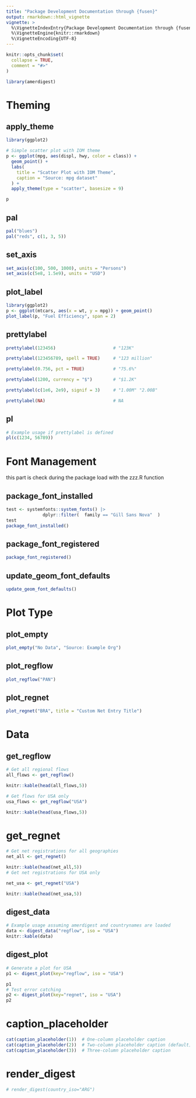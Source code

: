 ```yaml
---
title: "Package Development Documentation through {fusen}"
output: rmarkdown::html_vignette
vignette: >
  %\VignetteIndexEntry{Package Development Documentation through {fusen}}
  %\VignetteEngine{knitr::rmarkdown}
  %\VignetteEncoding{UTF-8}
---
```


```r
knitr::opts_chunk$set(
  collapse = TRUE,
  comment = "#>"
)
```

```r
library(amerdigest)
```

<!-- WARNING - This vignette is generated by {fusen} from dev/flat_my_fun.Rmd: do not edit by hand -->




# Theming 

## apply_theme
    
  
```r
library(ggplot2)

# Simple scatter plot with IOM theme
p <- ggplot(mpg, aes(displ, hwy, color = class)) +
  geom_point() +
  labs(
    title = "Scatter Plot with IOM Theme",
    caption = "Source: mpg dataset"
  ) +
  apply_theme(type = "scatter", basesize = 9)

p
```

  
   
   
     
   
## pal
  
```r
pal("blues")
pal("reds", c(1, 3, 5))
```

  
  

## set_axis
    

  
  
```r
set_axis(c(100, 500, 1000), units = "Persons")
set_axis(c(5e8, 1.5e9), units = "USD")
```

  
  

## plot_label
    

  
  
```r
library(ggplot2)
p <- ggplot(mtcars, aes(x = wt, y = mpg)) + geom_point()
plot_label(p, "Fuel Efficiency", span = 2)
```

  
  
  
## prettylabel
    

  
  
```r

prettylabel(123456)                      # "123K"

prettylabel(123456789, spell = TRUE)     # "123 million"

prettylabel(0.756, pct = TRUE)           # "75.6%"

prettylabel(1200, currency = "$")        # "$1.2K"

prettylabel(c(1e6, 2e9), signif = 3)     # "1.00M" "2.00B"

prettylabel(NA)                          # NA


```

  
    
  
## pl
    

  
  
```r
# Example usage if prettylabel is defined
pl(c(1234, 56789))
```

  



# Font Management
this part is check during the package load with the zzz.R function

## package_font_installed
    
 
  
  
```r
test <- systemfonts::system_fonts() |>
              dplyr::filter(  family == "Gill Sans Nova"  )
test
package_font_installed()
```

  
  
## package_font_registered
    
 
  
  
```r
package_font_registered()
```

  
    
   
## update_geom_font_defaults
  
```r
update_geom_font_defaults()
```

  

  
# Plot Type

## plot_empty
    

  
  
```r
plot_empty("No Data", "Source: Example Org")
```

  
  
## plot_regflow
    

  
  
```r
plot_regflow("PAN")
```

  
  

## plot_regnet
    

  
  
```r
plot_regnet("BRA", title = "Custom Net Entry Title")
```

  
  

# Data

## get_regflow
    
  
  
```r
# Get all regional flows
all_flows <- get_regflow()

knitr::kable(head(all_flows,5))

# Get flows for USA only
usa_flows <- get_regflow("USA")

knitr::kable(head(usa_flows,5))
```

  
  
# get_regnet
    
 
  
  
```r
# Get net registrations for all geographies
net_all <- get_regnet()

knitr::kable(head(net_all,5))
# Get net registrations for USA only

net_usa <- get_regnet("USA")

knitr::kable(head(net_usa,5))
```

  
  
## digest_data
  
  
```r
# Example usage assuming amerdigest and countrynames are loaded
data <- digest_data("regflow", iso = "USA")
knitr::kable(data)
```

  
  
  
## digest_plot
    
  
```r
# Generate a plot for USA
p1 <- digest_plot(key="regflow", iso = "USA")

p1
# Test error catching
p2 <- digest_plot(key="regnet", iso = "USA")
p2

```




    


# caption_placeholder
    

  
  
```r
cat(caption_placeholder(1))  # One-column placeholder caption
cat(caption_placeholder(2))  # Two-column placeholder caption (default)
cat(caption_placeholder(3))  # Three-column placeholder caption
```

  


# render_digest
    

  
  
```r
# render_digest(country_iso="ARG")
```

  
  

